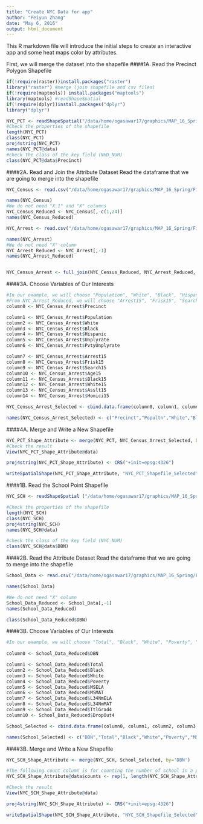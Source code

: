 ```yaml
---
title: "Create NYC Data for app"
author: "Peiyun Zhang"
date: "May 6, 2016"
output: html_document
---
```



This R markdown file will introduce the initial steps to create an interactive app and some heat maps color by attributes.

First, we will merge the dataset into the shapefile
####1A. Read the Precinct Polygon Shapefile
```r
if(!require(raster))install.packages("raster")
library("raster") #merge (join shapefile and csv files)
if(!require(maptools)) install.packages("maptools")
library(maptools) #readShapeSpatial
if(!require(dplyr))install.packages("dplyr")
library("dplyr")

NYC_PCT <- readShapeSpatial("/data/home/ogasawar17/graphics/MAP_16_Spring/Final/7. Clean Data 2015/New York/NYPD_Precinct_Shapefile/nypp")
#Check the properties of the shapefile
length(NYC_PCT)
class(NYC_PCT)
proj4string(NYC_PCT)
names(NYC_PCT@data)
#check the class of the key field (NHD_NUM)
class(NYC_PCT@data$Precinct)
```

####2A. Read and Join the Attribute Dataset
Read the dataframe that we are going to merge into the shapefile
```r
NYC_Census <- read.csv("/data/home/ogasawar17/graphics/MAP_16_Spring/Final/7. Clean Data 2015/New York/NYC_Census_Data_by_Precinct_2010.csv")

names(NYC_Census)
#We do not need "X.1" and "X" columns
NYC_Census_Reduced <- NYC_Census[,-c(1,24)]
names(NYC_Census_Reduced)

NYC_Arrest <- read.csv("/data/home/ogasawar17/graphics/MAP_16_Spring/Final/7. Clean Data 2015/New York/NYPD_Arrest_2015.csv")

names(NYC_Arrest)
#We do not need "X" column
NYC_Arrest_Reduced <- NYC_Arrest[,-1]
names(NYC_Arrest_Reduced)


NYC_Census_Arrest <- full_join(NYC_Census_Reduced, NYC_Arrest_Reduced, by = 'Precinct')
```

####3A. Choose Variables of Our Interests
```r
#In our example, we will choose "Population", "White", "Black", "Hispanic", "Unplyrate", and "PvtyUnplyrate" from NYC_Census_Reduced.
#From NYC_Arrest_Reduced, we will choose "Arrest15", "Frisk15", "Search15", "Age", "Black", "White", "Asslt15", and "Homici15". 
column0 <- NYC_Census_Arrest$Precinct

column1 <- NYC_Census_Arrest$Population
column2 <- NYC_Census_Arrest$White
column3 <- NYC_Census_Arrest$Black
column4 <- NYC_Census_Arrest$Hispanic
column5 <- NYC_Census_Arrest$Unplyrate
column6 <- NYC_Census_Arrest$PvtyUnplyrate

column7 <- NYC_Census_Arrest$Arrest15
column8 <- NYC_Census_Arrest$Frisk15
column9 <- NYC_Census_Arrest$Search15
column10 <- NYC_Census_Arrest$Age15
column11 <- NYC_Census_Arrest$Black15
column12 <- NYC_Census_Arrest$White15
column13 <- NYC_Census_Arrest$Asslt15
column14 <- NYC_Census_Arrest$Homici15

NYC_Census_Arrest_Selected <- cbind.data.frame(column0, column1, column2, column3, column4, column5, column6, column7, column8, column9, column10, column11, column12, column13, column14)

names(NYC_Census_Arrest_Selected) <- c("Precinct","Popultn","White","Black","Hispnc","UnplyR","PvUnplyR","Arrest15","Frisk15","Search15","Age15","Black15","White15","Asslt15","Homici15")
```

####4A. Merge and Write a New Shapefile
```r
NYC_PCT_Shape_Attribute <- merge(NYC_PCT, NYC_Census_Arrest_Selected, by = 'Precinct')
#Check the result
View(NYC_PCT_Shape_Attribute@data)

proj4string(NYC_PCT_Shape_Attribute) <- CRS("+init=epsg:4326")

writeSpatialShape(NYC_PCT_Shape_Attribute, "NYC_PCT_Shapefile_Selected")
```


####1B. Read the School Point Shapefile
```r
NYC_SCH <- readShapeSpatial ("/data/home/ogasawar17/graphics/MAP_16_Spring/Final/7. Clean Data 2015/New York/NYC_SCH_Shapefile/NYC_SCH_Shapefile")

#Check the properties of the shapefile
length(NYC_SCH)
class(NYC_SCH)
proj4string(NYC_SCH)
names(NYC_SCH@data)

#check the class of the key field (NYC_NUM)
class(NYC_SCH@data$DBN)
```

####2B. Read the Attribute Dataset
Read the dataframe that we are going to merge into the shapefile
```r
School_Data <- read.csv("/data/home/ogasawar17/graphics/MAP_16_Spring/Final/7. Clean Data 2015/New York/NYC_School_Data_2015.csv")

names(School_Data)

#We do not need "X" column
School_Data_Reduced <- School_Data[,-1]
names(School_Data_Reduced)

class(School_Data_Reduced$DBN)
```

####3B. Choose Variables of Our Interests
```r
#In our example, we will choose "Total", "Black", "White", "Poverty", "MSELA", "MSMAT", "L34NmELA", "L34NmMAT", "TtlGrad4", and "DropOut4" from School_Data_Reduced.
 
column0 <- School_Data_Reduced$DBN

column1 <- School_Data_Reduced$Total
column2 <- School_Data_Reduced$Black
column3 <- School_Data_Reduced$White
column4 <- School_Data_Reduced$Poverty
column5 <- School_Data_Reduced$MSELA
column6 <- School_Data_Reduced$MSMAT
column7 <- School_Data_Reduced$L34NmELA
column8 <- School_Data_Reduced$L34NmMAT
column9 <- School_Data_Reduced$TtlGrad4
column10 <- School_Data_Reduced$DropOut4

School_Selected <- cbind.data.frame(column0, column1, column2, column3, column4, column5, column6, column7, column8, column9, column10)

names(School_Selected) <- c("DBN","Total","Black","White","Poverty","MSELA","MSMAT","L34NmELA","L34NmMAT","TtlGrad4","DropOut4")
```

####3B. Merge and Write a New Shapefile
```r
NYC_SCH_Shape_Attribute <- merge(NYC_SCH, School_Selected, by='DBN')

#The following count column is for counting the number of school in a precinct later on. 
NYC_SCH_Shape_Attribute@data$counts <- rep(1, length(NYC_SCH_Shape_Attribute))

#Check the result
View(NYC_SCH_Shape_Attribute@data)

proj4string(NYC_SCH_Shape_Attribute) <- CRS("+init=epsg:4326")

writeSpatialShape(NYC_SCH_Shape_Attribute, "NYC_SCH_Shapefile_Selected")
```